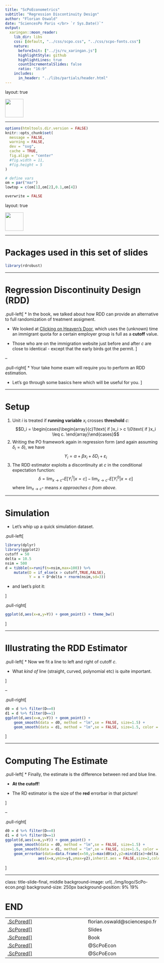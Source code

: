 ```yaml
---
title: "ScPoEconometrics"
subtitle: "Regression Discontinuity Design"
author: "Florian Oswald"
date: "SciencesPo Paris </br> `r Sys.Date()`"
output:
  xaringan::moon_reader:
    lib_dir: libs
    css: [default, "../css/scpo.css", "../css/scpo-fonts.css"]
    nature:
      beforeInit: ["../js/ru_xaringan.js"]
      highlightStyle: github
      highlightLines: true
      countIncrementalSlides: false
      ratio: "16:9"
    includes:
      in_header: "../libs/partials/header.html"
---
```


layout: true

<div class="my-footer"><img src="../img/logo/ScPo-shield.png" style="height: 60px;"/></div> 

---

```r
options(htmltools.dir.version = FALSE)
knitr::opts_chunk$set(
  message = FALSE,
  warning = FALSE,
  dev = "svg",
  cache = TRUE,
  fig.align = "center"
  #fig.width = 11,
  #fig.height = 5
)

# define vars
om = par("mar")
lowtop = c(om[1],om[2],0.1,om[4])

overwrite = FALSE

```

layout: true

<div class="my-footer"><img src="../img/logo/ScPo-shield.png" style="height: 60px;"/></div> 

---

# Packages used in this set of slides

```r
library(rdrobust)
```

---

# Regression Discontinuity Design (RDD)

.pull-left[
* In the book, we talked about how RDD can provide an alternative to full randomization of treatment assigment.

* We looked at [Clicking on Heaven's Door](https://www.aeaweb.org/articles?id=10.1257/aer.20150355), which uses the (unknown) time an immigrant quota for a certain employer group is full as a **cutoff** value.

* Those who are on the immigration website just before and after $c$ are close to identical - except that the early birds got the permit.
]

--

.pull-right[
* Your take home exam will require you to perform an RDD estimation.

* Let's go through some basics here which will be useful for you.
]

---

# Setup

1. Unit $i$ is treated if **running variable** $x_i$ crosses **threshold** $c$:
    $$D_i = \begin{cases}\begin{array}{c}1\text{ if }x_i > c \\0\text{ if }x_i \leq c. \end{array}\end{cases}$$
1. Writing the PO framework again in regression form (and again assuming $\delta_i=\delta$), we have
    $$Y_i = \alpha + \beta x_i + \delta D_i + \varepsilon_i$$
1. The RDD estimator exploits a discontinuity at $c$ in the conditional expectation function:
    $$\delta = \lim_{x \to c^+} E[Y_i^1|x = c] - \lim_{x \to c^-} E[Y_i^0|x = c]$$
    where $\lim_{x\to c^+}$ means $x$ *approaches* $c$ *from above*.
    

---

# Simulation

* Let's whip up a quick simulation dataset.

.pull-left[
```r
library(dplyr)
library(ggplot2)
cutoff = 50
delta = 10.5
nsim = 500
d = tibble(x=runif(n=nsim,max=100)) %>%
    mutate(D = if_else(x > cutoff,TRUE,FALSE),
           Y = x + D*delta + rnorm(nsim,sd=3))
```
* and laet's plot it: 

]



.pull-right[

```r
ggplot(d,aes(x=x,y=Y)) + geom_point() + theme_bw()
```
]

---

# Illustrating the RDD Estimator

.pull-left[
* Now we fit a line to left and right of cutoff $c$.

* What *kind of* line (straight, curved, polynomial etc) is quite important.

]

--

.pull-right[
```r
d0 = d %>% filter(D==0)
d1 = d %>% filter(D==1)
ggplot(d,aes(x=x,y=Y)) + geom_point() + 
    geom_smooth(data = d0, method = "lm",se = FALSE, size=1.5) +
    geom_smooth(data = d1, method = "lm",se = FALSE, size=1.5, color = "green")+ theme_bw()

```
]

---

# Computing The Estimate

.pull-left[
* Finally, the estimate is the difference between red and blue line.

* **At the cutoff**!

* The RD estimator is the size of the **red** errorbar in that picture!

]

--

.pull-right[
```r
d0 = d %>% filter(D==0)
d1 = d %>% filter(D==1)
ggplot(d,aes(x=x,y=Y)) + geom_point() + 
    geom_smooth(data = d0, method = "lm",se = FALSE, size=1.5) +
    geom_smooth(data = d1, method = "lm",se = FALSE, size=1.5, color = "green") +
    geom_errorbar(data=data.frame(x=50,y1=max(d0$x),y2=min(d1$x)+delta), 
               aes(x=x,ymin=y1,ymax=y2),inherit.aes = FALSE,size=2,colour="red", width=2)+ theme_bw()

```
]

---

class: title-slide-final, middle
background-image: url(../img/logo/ScPo-econ.png)
background-size: 250px
background-position: 9% 19%

# END




|                                                                                                            |                                   |
| :--------------------------------------------------------------------------------------------------------- | :-------------------------------- |
| <a href="mailto:florian.oswald@sciencespo.fr">.ScPored[<i class="fa fa-paper-plane fa-fw"></i>]               | florian.oswald@sciencespo.fr       |
| <a href="https://github.com/ScPoEcon/ScPoEconometrics-Slides">.ScPored[<i class="fa fa-link fa-fw"></i>] | Slides |
| <a href="https://scpoecon.github.io/ScPoEconometrics">.ScPored[<i class="fa fa-link fa-fw"></i>] | Book |
| <a href="http://twitter.com/ScPoEcon">.ScPored[<i class="fa fa-twitter fa-fw"></i>]                          | @ScPoEcon                         |
| <a href="http://github.com/ScPoEcon">.ScPored[<i class="fa fa-github fa-fw"></i>]                          | @ScPoEcon                       |

